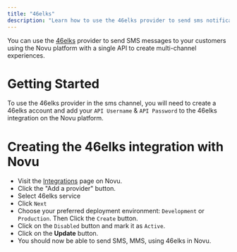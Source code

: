 ```yaml
---
title: "46elks"
description: "Learn how to use the 46elks provider to send sms notifications using Novu"
---
```


You can use the [46elks](https://46elks.com/) provider to send SMS messages to your customers using the Novu platform with a single API to create multi-channel experiences.

# Getting Started

To use the 46elks provider in the sms channel, you will need to create a 46elks account and add your `API Username` & `API Password` to the 46elks integration on the Novu platform.

# Creating the 46elks integration with Novu

- Visit the [Integrations](https://dashboard-v2.novu.co/integrations?utm_campaign=docs-46elks) page on Novu.
- Click the "Add a provider" button.
- Select 46elks service
- Click `Next`
- Choose your preferred deployment environment: `Development` or `Production`. Then Click the `Create` button.
- Click on the `Disabled` button and mark it as `Active`.
- Click on the **Update** button.
- You should now be able to send SMS, MMS, using 46elks in Novu.
